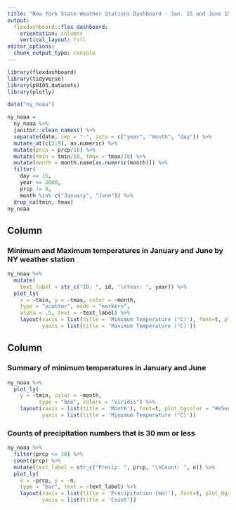 ```yaml
---
title: "New York State Weather Stations Dashboard - Jan. 15 and June 15 of each year from 2000 to 2010"
output: 
  flexdashboard::flex_dashboard:
    orientation: columns
    vertical_layout: fill
editor_options: 
  chunk_output_type: console
---
```


```r
library(flexdashboard)
library(tidyverse)
library(p8105.datasets)
library(plotly)
```

```r
data("ny_noaa")

ny_noaa = 
  ny_noaa %>% 
  janitor::clean_names() %>%
  separate(date, sep = "-", into = c("year", "month", "day")) %>%
  mutate_at(c(2:9), as.numeric) %>% 
  mutate(prcp = prcp/10) %>% 
  mutate(tmin = tmin/10, tmax = tmax/10) %>% 
  mutate(month = month.name[as.numeric(month)]) %>% 
  filter(
    day == 15,
    year >= 2000,
    prcp != 0,
    month %in% c("January", "June")) %>% 
  drop_na(tmin, tmax)
ny_noaa

```


Column {data-width=650}
-----------------------------------------------------------------------

### Minimum and Maximum temperatures in January and June by NY weather station

```r
ny_noaa %>%
  mutate(
    text_label = str_c("ID: ", id, "\nYear: ", year)) %>% 
  plot_ly(
    x = ~tmin, y = ~tmax, color = ~month,
    type = "scatter", mode = "markers",
    alpha = .5, text = ~text_label) %>%
    layout(xaxis = list(title = 'Minimum Temperature (°C)'), font=t, plot_bgcolor = "#e5ecf6",
           yaxis = list(title = 'Maximum Temperature (°C)'))
```

Column {data-width=350}
-----------------------------------------------------------------------

### Summary of minimum temperatures in January and June

```r
ny_noaa %>%
  plot_ly(
    y = ~tmin, color = ~month,
          type = "box", colors = "viridis") %>%
    layout(xaxis = list(title = 'Month'), font=t, plot_bgcolor = "#e5ecf6",
           yaxis = list(title = 'Minimum Temperature (°C)'))
```

### Counts of precipitation numbers that is 30 mm or less

```r
ny_noaa %>%
  filter(prcp <= 30) %>% 
  count(prcp) %>%
  mutate(text_label = str_c("Precip: ", prcp, "\nCount: ", n)) %>% 
  plot_ly(
    x = ~prcp, y = ~n,
    type = "bar", text = ~text_label) %>%
    layout(xaxis = list(title = 'Precipitation (mm)'), font=t, plot_bgcolor = "#e5ecf6",
           yaxis = list(title = 'Count'))
```

